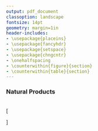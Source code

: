 ```yaml
---
output: pdf_document
classoption: landscape
fontsize: 14pt
geometry: margin=1in
header-includes:
- \usepackage{placeins}
- \usepackage{fancyhdr}
- \usepackage{setspace}
- \usepackage{chngcntr}
- \onehalfspacing
- \counterwithin{figure}{section}
- \counterwithin{table}{section}
---
```


\pagenumbering{gobble}


### Natural Products

<br>
\[
\begin{aligned}
& x_{np} \text{   is the status of the natural products goal}\\
\\
& x_{np} = \left(\frac{1}{N}\right) \sum^N_{c=1} P_c \times w_c \\
\\
& P_c = H_c \times S_c\\
& S_c = 1 - \text{average}(E_c + R_c)\\
\\
& S_c \text{    is the sustainability of the commodity $c$}\\
& E_c \text{    is ln-transformed harvest intensity: tonnes harvested per km$^2$ of coral and/or rocky reef, relative to global max}\\
& R_c \text{    risk term based on whether commodity has unsustainable harvest practice, per listings in CITES appendices II and III}\\
& P_c \text{    is the status of natural product category $c$}\\
& H_c \text{   is the harvest level for a category relative to its own (buffered) peak reference point}\\
& w_c \text{   ratio of max USD value for product across all years, relative to sum of max values for all products harvested in the country}\\
& N \text{   the number of product categories $c$ harvested}
\end{aligned}
\]
<br>